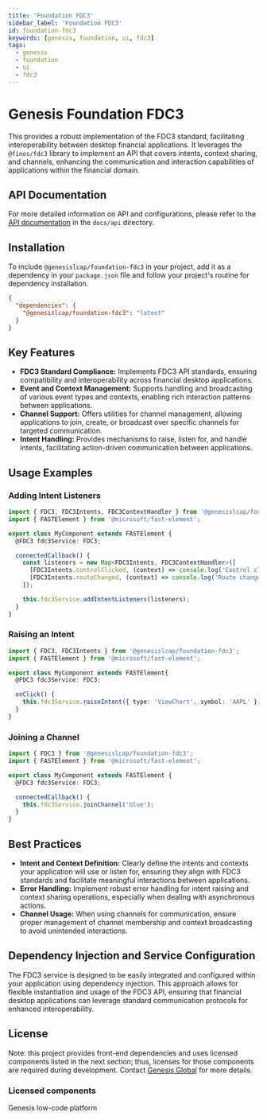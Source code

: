 ```yaml
---
title: 'Foundation FDC3'
sidebar_label: 'Foundation FDC3'
id: foundation-fdc3
keywords: [genesis, foundation, ui, fdc3]
tags:
  - genesis
  - foundation
  - ui
  - fdc3
---
```


# Genesis Foundation FDC3

This provides a robust implementation of the FDC3 standard, facilitating interoperability between desktop financial applications. It leverages the `@finos/fdc3` library to implement an API that covers intents, context sharing, and channels, enhancing the communication and interaction capabilities of applications within the financial domain.

## API Documentation

For more detailed information on API and configurations, please refer to the [API documentation](docs/api/index.md) in the `docs/api` directory.

## Installation

To include `@genesislcap/foundation-fdc3` in your project, add it as a dependency in your `package.json` file and follow your project's routine for dependency installation.

```json
{
  "dependencies": {
    "@genesislcap/foundation-fdc3": "latest"
  }
}
```

## Key Features

- **FDC3 Standard Compliance:** Implements FDC3 API standards, ensuring compatibility and interoperability across financial desktop applications.
- **Event and Context Management:** Supports handling and broadcasting of various event types and contexts, enabling rich interaction patterns between applications.
- **Channel Support:** Offers utilities for channel management, allowing applications to join, create, or broadcast over specific channels for targeted communication.
- **Intent Handling:** Provides mechanisms to raise, listen for, and handle intents, facilitating action-driven communication between applications.

## Usage Examples

### Adding Intent Listeners

```typescript
import { FDC3, FDC3Intents, FDC3ContextHandler } from '@genesislcap/foundation-fdc3';
import { FASTElement } from '@microsoft/fast-element';

export class MyComponent extends FASTElement {
  @FDC3 fdc3Service: FDC3;

  connectedCallback() {
    const listeners = new Map<FDC3Intents, FDC3ContextHandler>([
      [FDC3Intents.controlClicked, (context) => console.log('Control clicked', context)],
      [FDC3Intents.routeChanged, (context) => console.log('Route changed', context)],
    ]);

    this.fdc3Service.addIntentListeners(listeners);
  }
}
```

### Raising an Intent

```typescript
import { FDC3, FDC3Intents } from '@genesislcap/foundation-fdc3';
import { FASTElement } from '@microsoft/fast-element';

export class MyComponent extends FASTElement{
  @FDC3 fdc3Service: FDC3;

  onClick() {
    this.fdc3Service.raiseIntent({ type: 'ViewChart', symbol: 'AAPL' }, FDC3Intents.controlClicked);
  }
}
```

### Joining a Channel

```typescript
import { FDC3 } from '@genesislcap/foundation-fdc3';
import { FASTElement } from '@microsoft/fast-element';

export class MyComponent extends FASTElement {
  @FDC3 fdc3Service: FDC3;

  connectedCallback() {
    this.fdc3Service.joinChannel('blue');
  }
}
```

## Best Practices

- **Intent and Context Definition:** Clearly define the intents and contexts your application will use or listen for, ensuring they align with FDC3 standards and facilitate meaningful interactions between applications.
- **Error Handling:** Implement robust error handling for intent raising and context sharing operations, especially when dealing with asynchronous actions.
- **Channel Usage:** When using channels for communication, ensure proper management of channel membership and context broadcasting to avoid unintended interactions.

## Dependency Injection and Service Configuration

The FDC3 service is designed to be easily integrated and configured within your application using dependency injection. This approach allows for flexible instantiation and usage of the FDC3 API, ensuring that financial desktop applications can leverage standard communication protocols for enhanced interoperability.

## License

Note: this project provides front-end dependencies and uses licensed components listed in the next section; thus, licenses for those components are required during development. Contact [Genesis Global](https://genesis.global/contact-us/) for more details.

### Licensed components
Genesis low-code platform
